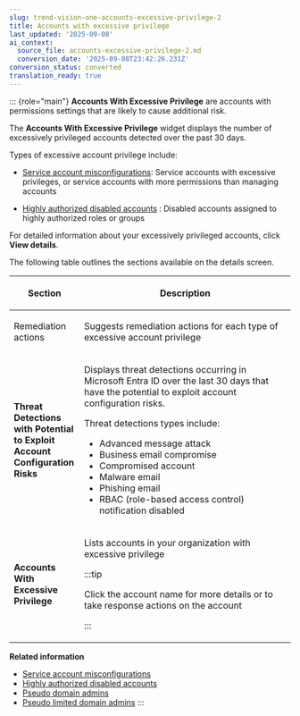 ```yaml
---
slug: trend-vision-one-accounts-excessive-privilege-2
title: Accounts with excessive privilege
last_updated: '2025-09-08'
ai_context:
  source_file: accounts-excessive-privilege-2.md
  conversion_date: '2025-09-08T23:42:26.231Z'
conversion_status: converted
translation_ready: true
---
```


::: {role="main"}
**Accounts With Excessive Privilege** are accounts with permissions settings that are likely to cause additional risk.

The **Accounts With Excessive Privilege** widget displays the number of excessively privileged accounts detected over the past 30 days.

Types of excessive account privilege include:

- [Service account misconfigurations](service-account-misconfiguration.mdx): Service accounts with excessive privileges, or service accounts with more permissions than managing accounts

- [Highly authorized disabled accounts](highly-authorized-disabled-accounts.mdx) : Disabled accounts assigned to highly authorized roles or groups

For detailed information about your excessively privileged accounts, click **View details**.

The following table outlines the sections available on the details screen.

<table>
<colgroup>
<col style="width: 25%" />
<col style="width: 75%" />
</colgroup>
<thead>
<tr>
<th><p>Section</p></th>
<th><p>Description</p></th>
</tr>
</thead>
<tbody>
<tr>
<td><p>Remediation actions</p></td>
<td><p>Suggests remediation actions for each type of excessive account privilege</p></td>
</tr>
<tr>
<td><p><strong>Threat Detections with Potential to Exploit Account Configuration Risks</strong></p></td>
<td><p>Displays threat detections occurring in Microsoft Entra ID over the last 30 days that have the potential to exploit account configuration risks.</p>
<p>Threat detections types include:</p>
<ul>
<li>Advanced message attack</li>
<li>Business email compromise</li>
<li>Compromised account</li>
<li>Malware email</li>
<li>Phishing email</li>
<li>RBAC (role-based access control) notification disabled</li>
</ul></td>
</tr>
<tr>
<td><p><strong>Accounts With Excessive Privilege</strong></p></td>
<td><p>Lists accounts in your organization with excessive privilege</p>


:::tip

<p>Click the account name for more details or to take response actions on the account</p>


:::

</td>
</tr>
</tbody>
</table>

**Related information**

- [Service account misconfigurations](service-account-misconfiguration-2.md "Learn about service account misconfigurations and how to mitigate the risk the accounts pose.")
- [Highly authorized disabled accounts](highly-authorized-disabled-accounts-2.md "Learn about highly authorized disabled accounts and how to mitigate the risk the accounts pose.")
- [Pseudo domain admins](pseudo-domain-admins.md "Learn about pseudo domain admins and how to mitigate this type of identity-related risk.")
- [Pseudo limited domain admins](pseudo-limited-domain-admins.md "Learn about pseudo limited domain admins and how to mitigate this type of identity-related risk.")
:::
